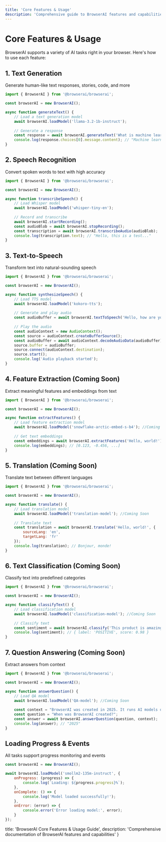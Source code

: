 ```yaml
---
title: 'Core Features & Usage'
description: 'Comprehensive guide to BrowserAI features and capabilities'
---
```


# Core Features & Usage

BrowserAI supports a variety of AI tasks right in your browser. Here's how to use each feature:

## 1. Text Generation

Generate human-like text responses, stories, code, and more

```javascript copy
import { BrowserAI } from '@browserai/browserai';

const browserAI = new BrowserAI();

async function generateText() {
    // Load a text generation model
    await browserAI.loadModel('llama-3.2-1b-instruct');
    
    // Generate a response
    const response = await browserAI.generateText('What is machine learning?');
    console.log(response.choices[0].message.content); // "Machine learning is a branch of AI..."
}
```

## 2. Speech Recognition

Convert spoken words to text with high accuracy

```javascript copy
import { BrowserAI } from '@browserai/browserai';

const browserAI = new BrowserAI();

async function transcribeSpeech() {
    // Load Whisper model
    await browserAI.loadModel('whisper-tiny-en');
    
    // Record and transcribe
    await browserAI.startRecording();
    const audioBlob = await browserAI.stopRecording();
    const transcription = await browserAI.transcribeAudio(audioBlob);
    console.log(transcription.text); // "Hello, this is a test..."
}
```

## 3. Text-to-Speech

Transform text into natural-sounding speech

```javascript copy
import { BrowserAI } from '@browserai/browserai';

const browserAI = new BrowserAI();

async function synthesizeSpeech() {
    // Load TTS model
    await browserAI.loadModel('kokoro-tts');
    
    // Generate and play audio
    const audioBuffer = await browserAI.textToSpeech('Hello, how are you today?');
    
    // Play the audio
    const audioContext = new AudioContext();
    const source = audioContext.createBufferSource();
    const audioBuffer = await audioContext.decodeAudioData(audioBuffer);
    source.buffer = audioBuffer;
    source.connect(audioContext.destination);
    source.start();
    console.log('Audio playback started');
}
```

## 4. Feature Extraction (Coming Soon)

Extract meaningful features and embeddings from text

```javascript copy
import { BrowserAI } from '@browserai/browserai';

const browserAI = new BrowserAI();

async function extractFeatures() {
    // Load feature extraction model
    await browserAI.loadModel('snowflake-arctic-embed-s-b4'); //Coming Soon
    
    // Get text embeddings
    const embeddings = await browserAI.extractFeatures('Hello, world!');
    console.log(embeddings); // [0.123, -0.456, ...]
}
```

## 5. Translation (Coming Soon)

Translate text between different languages

```javascript copy
import { BrowserAI } from '@browserai/browserai';

const browserAI = new BrowserAI();

async function translate() {
    // Load translation model
    await browserAI.loadModel('translation-model'); //Coming Soon
    
    // Translate text
    const translation = await browserAI.translate('Hello, world!', {
        sourceLang: 'en',
        targetLang: 'fr'
    });
    console.log(translation); // Bonjour, monde!
}
```

## 6. Text Classification (Coming Soon)

Classify text into predefined categories

```javascript copy
import { BrowserAI } from '@browserai/browserai';

const browserAI = new BrowserAI();

async function classifyText() {
    // Load classification model
    await browserAI.loadModel('classification-model'); //Coming Soon
    
    // Classify text
    const sentiment = await browserAI.classify('This product is amazing!');
    console.log(sentiment); // { label: 'POSITIVE', score: 0.98 }
}
```

## 7. Question Answering (Coming Soon)

Extract answers from context

```javascript copy
import { BrowserAI } from '@browserai/browserai';

const browserAI = new BrowserAI();

async function answerQuestion() {
    // Load QA model
    await browserAI.loadModel('QA-model'); //Coming Soon
    
    const context = "BrowserAI was created in 2025. It runs AI models directly in web browsers.";
    const question = "When was BrowserAI created?";
    const answer = await browserAI.answerQuestion(question, context);
    console.log(answer); // "2025"
}
```

## Loading Progress & Events

All tasks support progress monitoring and events

```javascript copy
const browserAI = new BrowserAI();

await browserAI.loadModel('smollm2-135m-instruct', {
    onProgress: (progress) => {
        console.log(`Loading: ${progress.progress}%`);
    },
    onComplete: () => {
        console.log('Model loaded successfully!');
    },
    onError: (error) => {
        console.error('Error loading model:', error);
    }
});
```

  title: 'BrowserAI Core Features & Usage Guide',
  description: 'Comprehensive documentation of BrowserAI features and capabilities'
}